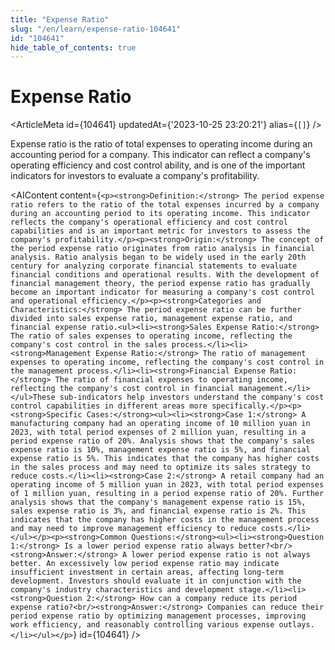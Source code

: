 ```yaml
---
title: "Expense Ratio"
slug: "/en/learn/expense-ratio-104641"
id: "104641"
hide_table_of_contents: true
---
```



# Expense Ratio

<ArticleMeta id={104641} updatedAt={'2023-10-25 23:20:21'} alias={`[]`} />
<div className='border-solid border-b border-t-0 my-4 border-[var(--ifm-color-gray-300)]' />

Expense ratio is the ratio of total expenses to operating income during an accounting period for a company. This indicator can reflect a company's operating efficiency and cost control ability, and is one of the important indicators for investors to evaluate a company's profitability.

<AIContent content={`<p><strong>Definition:</strong> The period expense ratio refers to the ratio of the total expenses incurred by a company during an accounting period to its operating income. This indicator reflects the company's operational efficiency and cost control capabilities and is an important metric for investors to assess the company's profitability.</p><p><strong>Origin:</strong> The concept of the period expense ratio originates from ratio analysis in financial analysis. Ratio analysis began to be widely used in the early 20th century for analyzing corporate financial statements to evaluate financial conditions and operational results. With the development of financial management theory, the period expense ratio has gradually become an important indicator for measuring a company's cost control and operational efficiency.</p><p><strong>Categories and Characteristics:</strong> The period expense ratio can be further divided into sales expense ratio, management expense ratio, and financial expense ratio.<ul><li><strong>Sales Expense Ratio:</strong> The ratio of sales expenses to operating income, reflecting the company's cost control in the sales process.</li><li><strong>Management Expense Ratio:</strong> The ratio of management expenses to operating income, reflecting the company's cost control in the management process.</li><li><strong>Financial Expense Ratio:</strong> The ratio of financial expenses to operating income, reflecting the company's cost control in financial management.</li></ul>These sub-indicators help investors understand the company's cost control capabilities in different areas more specifically.</p><p><strong>Specific Cases:</strong><ul><li><strong>Case 1:</strong> A manufacturing company had an operating income of 10 million yuan in 2023, with total period expenses of 2 million yuan, resulting in a period expense ratio of 20%. Analysis shows that the company's sales expense ratio is 10%, management expense ratio is 5%, and financial expense ratio is 5%. This indicates that the company has higher costs in the sales process and may need to optimize its sales strategy to reduce costs.</li><li><strong>Case 2:</strong> A retail company had an operating income of 5 million yuan in 2023, with total period expenses of 1 million yuan, resulting in a period expense ratio of 20%. Further analysis shows that the company's management expense ratio is 15%, sales expense ratio is 3%, and financial expense ratio is 2%. This indicates that the company has higher costs in the management process and may need to improve management efficiency to reduce costs.</li></ul></p><p><strong>Common Questions:</strong><ul><li><strong>Question 1:</strong> Is a lower period expense ratio always better?<br/><strong>Answer:</strong> A lower period expense ratio is not always better. An excessively low period expense ratio may indicate insufficient investment in certain areas, affecting long-term development. Investors should evaluate it in conjunction with the company's industry characteristics and development stage.</li><li><strong>Question 2:</strong> How can a company reduce its period expense ratio?<br/><strong>Answer:</strong> Companies can reduce their period expense ratio by optimizing management processes, improving work efficiency, and reasonably controlling various expense outlays.</li></ul></p>`} id={104641} />
